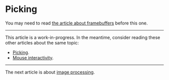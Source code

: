 # Picking

You may need to read [the article about framebuffers](/a/webgl/framebuffers) before this one.

---

This article is a work-in-progress. In the meantime, consider reading these other articles about the same topic:

- [Picking](https://webgl2fundamentals.org/webgl/lessons/webgl-picking.html).
- [Mouse interactivity](https://xem.github.io/articles/webgl-guide-part-2.html#1b).

---

The next article is about [image processing](/a/webgl/image-processing).
